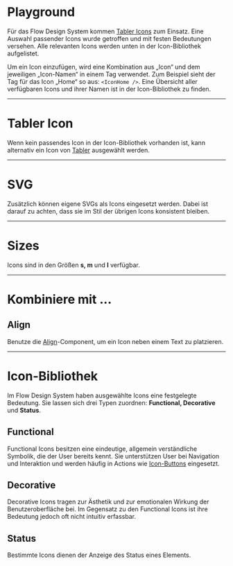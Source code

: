 # Playground

Für das Flow Design System kommen [Tabler Icons](https://tabler.io/icons) zum
Einsatz. Eine Auswahl passender Icons wurde getroffen und mit festen Bedeutungen
versehen. Alle relevanten Icons werden unten in der Icon-Bibliothek aufgelistet.

Um ein Icon einzufügen, wird eine Kombination aus „Icon“ und dem jeweiligen
„Icon-Namen“ in einem Tag verwendet. Zum Beispiel sieht der Tag für das Icon
„Home“ so aus: `<IconHome />`. Eine Übersicht aller verfügbaren Icons und ihrer
Namen ist in der Icon-Bibliothek zu finden.

<LiveCodeEditor />

---

# Tabler Icon

Wenn kein passendes Icon in der Icon-Bibliothek vorhanden ist, kann alternativ
ein Icon von [Tabler](https://tabler.io/icons) ausgewählt werden.

<LiveCodeEditor example="tabler" editorCollapsed />

---

# SVG

Zusätzlich können eigene SVGs als Icons eingesetzt werden. Dabei ist darauf zu
achten, dass sie im Stil der übrigen Icons konsistent bleiben.

<LiveCodeEditor example="svg" editorCollapsed />

---

# Sizes

Icons sind in den Größen **s, m** und **l** verfügbar.

<LiveCodeEditor example="sizes" editorCollapsed />

---

# Kombiniere mit ...

## Align

Benutze die [Align](/03-components/structure/align)-Component, um ein Icon neben
einem Text zu platzieren.

<LiveCodeEditor example="align" editorCollapsed />

---

# Icon-Bibliothek

Im Flow Design System haben ausgewählte Icons eine festgelegte Bedeutung. Sie
lassen sich drei Typen zuordnen: **Functional, Decorative** und **Status**.

## Functional

Functional Icons besitzen eine eindeutige, allgemein verständliche Symbolik, die
der User bereits kennt. Sie unterstützen User bei Navigation und Interaktion und
werden häufig in Actions wie [Icon-Buttons](/03-components/actions/button)
eingesetzt.

<LiveCodeEditor example="functional" editorCollapsed />

## Decorative

Decorative Icons tragen zur Ästhetik und zur emotionalen Wirkung der
Benutzeroberfläche bei. Im Gegensatz zu den Functional Icons ist ihre Bedeutung
jedoch oft nicht intuitiv erfassbar.

<LiveCodeEditor example="decorative" editorCollapsed />

## Status

Bestimmte Icons dienen der Anzeige des Status eines Elements.

<LiveCodeEditor example="states" editorCollapsed />
